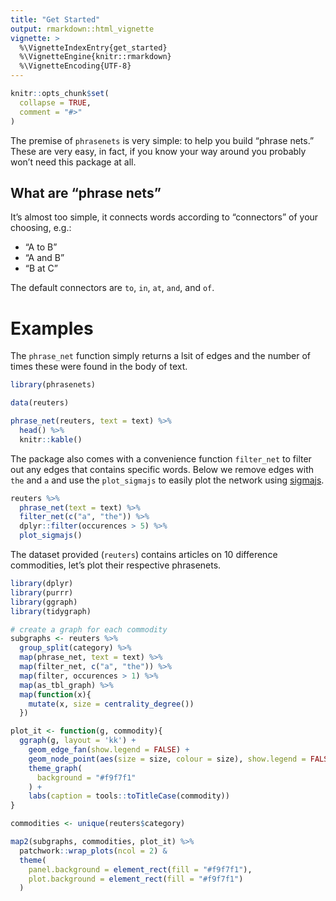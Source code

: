 ```yaml
---
title: "Get Started"
output: rmarkdown::html_vignette
vignette: >
  %\VignetteIndexEntry{get_started}
  %\VignetteEngine{knitr::rmarkdown}
  %\VignetteEncoding{UTF-8}
---
```


```r
knitr::opts_chunk$set(
  collapse = TRUE,
  comment = "#>"
)
```

The premise of `phrasenets` is very simple: to help you build "phrase nets." These are very easy, in fact, if you know your way around you probably won't need this package at all.

## What are "phrase nets"

It's almost too simple, it connects words according to "connectors" of your choosing, e.g.:

- "A to B"
- "A and B"
- "B at C"

The default connectors are `to`, `in`, `at`, `and`, and `of`.

# Examples

The `phrase_net` function simply returns a lsit of edges and the number of times these were found in the body of text.

```r
library(phrasenets)

data(reuters)

phrase_net(reuters, text = text) %>% 
  head() %>% 
  knitr::kable()
```

The package also comes with a convenience function `filter_net` to filter out any edges that contains specific words. Below we remove edges with `the` and `a` and use the `plot_sigmajs` to easily plot the network using [sigmajs](http://sigmajs.john-coene.com/).

```r
reuters %>% 
  phrase_net(text = text) %>% 
  filter_net(c("a", "the")) %>% 
  dplyr::filter(occurences > 5) %>% 
  plot_sigmajs()
```

The dataset provided (`reuters`) contains articles on 10 difference commodities, let's plot their respective phrasenets.

```r
library(dplyr)
library(purrr)
library(ggraph)
library(tidygraph)

# create a graph for each commodity
subgraphs <- reuters %>% 
  group_split(category) %>% 
  map(phrase_net, text = text) %>% 
  map(filter_net, c("a", "the")) %>% 
  map(filter, occurences > 1) %>% 
  map(as_tbl_graph) %>% 
  map(function(x){
    mutate(x, size = centrality_degree())
  })

plot_it <- function(g, commodity){
  ggraph(g, layout = 'kk') + 
    geom_edge_fan(show.legend = FALSE) + 
    geom_node_point(aes(size = size, colour = size), show.legend = FALSE) + 
    theme_graph(
      background = "#f9f7f1"
    ) +
    labs(caption = tools::toTitleCase(commodity))
} 

commodities <- unique(reuters$category)

map2(subgraphs, commodities, plot_it) %>% 
  patchwork::wrap_plots(ncol = 2) &
  theme(
    panel.background = element_rect(fill = "#f9f7f1"),
    plot.background = element_rect(fill = "#f9f7f1")
  )
```